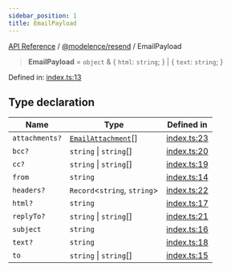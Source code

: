 ```yaml
---
sidebar_position: 1
title: EmailPayload
---
```


[API Reference](/api-reference/@modelence/resend/type-aliases/../../../index) / [@modelence/resend](/api-reference/@modelence/resend/type-aliases/../index) / EmailPayload

> **EmailPayload** = `object` & \{ `html`: `string`; \} \| \{ `text`: `string`; \}

Defined in: [index.ts:13](https://github.com/modelence/modelence/blob/b347ad308b6a166a03df517423f8fa308a35f958/packages/resend/src/index.ts#L13)

## Type declaration

| Name | Type | Defined in |
| ------ | ------ | ------ |
| `attachments?` | [`EmailAttachment`](/api-reference/@modelence/resend/type-aliases/EmailAttachment)[] | [index.ts:23](https://github.com/modelence/modelence/blob/b347ad308b6a166a03df517423f8fa308a35f958/packages/resend/src/index.ts#L23) |
| `bcc?` | `string` \| `string`[] | [index.ts:20](https://github.com/modelence/modelence/blob/b347ad308b6a166a03df517423f8fa308a35f958/packages/resend/src/index.ts#L20) |
| `cc?` | `string` \| `string`[] | [index.ts:19](https://github.com/modelence/modelence/blob/b347ad308b6a166a03df517423f8fa308a35f958/packages/resend/src/index.ts#L19) |
| `from` | `string` | [index.ts:14](https://github.com/modelence/modelence/blob/b347ad308b6a166a03df517423f8fa308a35f958/packages/resend/src/index.ts#L14) |
| `headers?` | `Record`\<`string`, `string`\> | [index.ts:22](https://github.com/modelence/modelence/blob/b347ad308b6a166a03df517423f8fa308a35f958/packages/resend/src/index.ts#L22) |
| `html?` | `string` | [index.ts:17](https://github.com/modelence/modelence/blob/b347ad308b6a166a03df517423f8fa308a35f958/packages/resend/src/index.ts#L17) |
| `replyTo?` | `string` \| `string`[] | [index.ts:21](https://github.com/modelence/modelence/blob/b347ad308b6a166a03df517423f8fa308a35f958/packages/resend/src/index.ts#L21) |
| `subject` | `string` | [index.ts:16](https://github.com/modelence/modelence/blob/b347ad308b6a166a03df517423f8fa308a35f958/packages/resend/src/index.ts#L16) |
| `text?` | `string` | [index.ts:18](https://github.com/modelence/modelence/blob/b347ad308b6a166a03df517423f8fa308a35f958/packages/resend/src/index.ts#L18) |
| `to` | `string` \| `string`[] | [index.ts:15](https://github.com/modelence/modelence/blob/b347ad308b6a166a03df517423f8fa308a35f958/packages/resend/src/index.ts#L15) |
